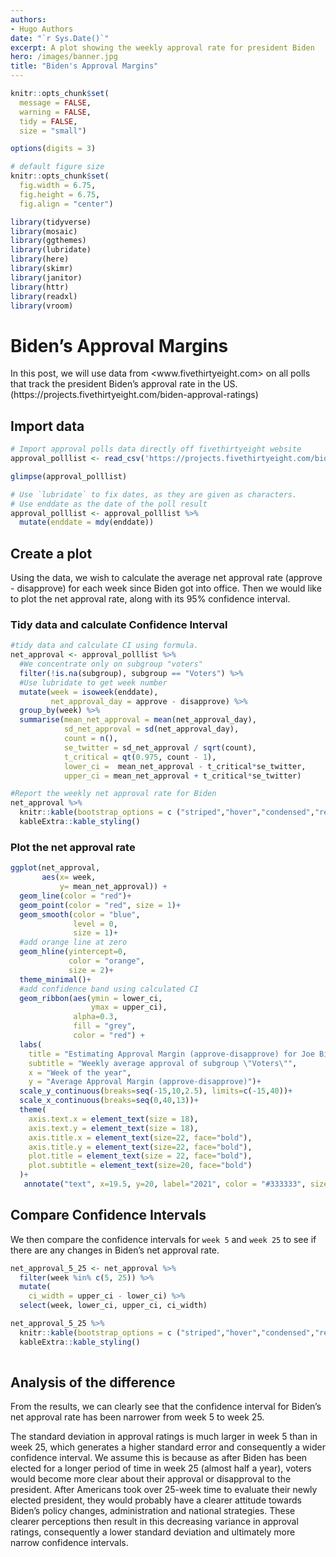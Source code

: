 ```yaml
---
authors:
- Hugo Authors
date: "`r Sys.Date()`"
excerpt: A plot showing the weekly approval rate for president Biden
hero: /images/banner.jpg
title: "Biden's Approval Margins"
---
```


```r
knitr::opts_chunk$set(
  message = FALSE, 
  warning = FALSE, 
  tidy = FALSE,
  size = "small")

options(digits = 3)

# default figure size
knitr::opts_chunk$set(
  fig.width = 6.75, 
  fig.height = 6.75,
  fig.align = "center")
```

```r
library(tidyverse)
library(mosaic)
library(ggthemes)
library(lubridate)
library(here)
library(skimr)
library(janitor)
library(httr)
library(readxl)
library(vroom)
```

# Biden's Approval Margins

In this post, we will use data from <www.fivethirtyeight.com> on all polls that track the president Biden's approval rate in the US.
(https://projects.fivethirtyeight.com/biden-approval-ratings)

## Import data
```r
# Import approval polls data directly off fivethirtyeight website
approval_polllist <- read_csv('https://projects.fivethirtyeight.com/biden-approval-data/approval_polllist.csv') 

glimpse(approval_polllist)

# Use `lubridate` to fix dates, as they are given as characters.
# Use enddate as the date of the poll result
approval_polllist <- approval_polllist %>% 
  mutate(enddate = mdy(enddate))

```

## Create a plot
Using the data, we wish to calculate the average net approval rate (approve - disapprove) for each week since Biden got into office. \n
Then we would like to plot the net approval rate, along with its 95% confidence interval.

### Tidy data and calculate Confidence Interval
```r
#tidy data and calculate CI using formula. 
net_approval <- approval_polllist %>% 
  #We concentrate only on subgroup "voters"
  filter(!is.na(subgroup), subgroup == "Voters") %>%
  #Use lubridate to get week number
  mutate(week = isoweek(enddate),
         net_approval_day = approve - disapprove) %>% 
  group_by(week) %>%
  summarise(mean_net_approval = mean(net_approval_day),
            sd_net_approval = sd(net_approval_day),
            count = n(),
            se_twitter = sd_net_approval / sqrt(count),
            t_critical = qt(0.975, count - 1),
            lower_ci =  mean_net_approval - t_critical*se_twitter,
            upper_ci = mean_net_approval + t_critical*se_twitter)

#Report the weekly net approval rate for Biden
net_approval %>% 
  knitr::kable(bootstrap_options = c ("striped","hover","condensed","responsive")) %>%
  kableExtra::kable_styling()
```

### Plot the net approval rate
```r
ggplot(net_approval, 
       aes(x= week, 
           y= mean_net_approval)) +
  geom_line(color = "red")+
  geom_point(color = "red", size = 1)+
  geom_smooth(color = "blue",
              level = 0,
              size = 1)+
  #add orange line at zero
  geom_hline(yintercept=0, 
             color = "orange", 
             size = 2)+
  theme_minimal()+
  #add confidence band using calculated CI
  geom_ribbon(aes(ymin = lower_ci, 
                  ymax = upper_ci),
              alpha=0.3,
              fill = "grey",
              color = "red") + 
  labs(
    title = "Estimating Approval Margin (approve-disapprove) for Joe Biden",
    subtitle = "Weekly average approval of subgroup \"Voters\"",
    x = "Week of the year",
    y = "Average Approval Margin (approve-disapprove)")+
  scale_y_continuous(breaks=seq(-15,10,2.5), limits=c(-15,40))+
  scale_x_continuous(breaks=seq(0,40,13))+
  theme(
    axis.text.x = element_text(size = 18),
    axis.text.y = element_text(size = 18),
    axis.title.x = element_text(size=22, face="bold"),
    axis.title.y = element_text(size=22, face="bold"),
    plot.title = element_text(size = 22, face="bold"),
    plot.subtitle = element_text(size=20, face="bold")
  )+
   annotate("text", x=19.5, y=20, label="2021", color = "#333333", size=8)

```

## Compare Confidence Intervals

We then compare the confidence intervals for `week 5` and `week 25` to see if there are any changes in Biden's net approval rate.
```r
net_approval_5_25 <- net_approval %>% 
  filter(week %in% c(5, 25)) %>% 
  mutate(
    ci_width = upper_ci - lower_ci) %>% 
  select(week, lower_ci, upper_ci, ci_width)

net_approval_5_25 %>% 
  knitr::kable(bootstrap_options = c ("striped","hover","condensed","responsive")) %>%
  kableExtra::kable_styling()
  
```

## Analysis of the difference

From the results, we can clearly see that the confidence interval for Biden's net approval rate has been narrower from week 5 to week 25. \n

The standard deviation in approval ratings is much larger in week 5 than in week 25, which generates a higher standard error and consequently a wider confidence interval. We assume this is because as after Biden has been elected for a longer period of time in week 25 (almost half a year), voters would become more clear about their approval or disapproval to the president. After Americans took over 25-week time to evaluate their newly elected president, they would probably have a clearer attitude towards Biden's policy changes, administration and national strategies. These clearer perceptions then result in this decreasing variance in approval ratings, consequently a lower standard deviation and ultimately more narrow confidence intervals.
